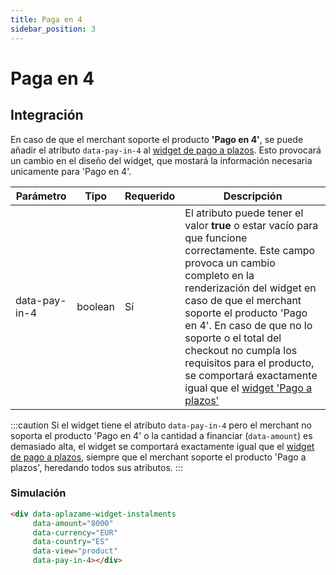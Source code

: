 ```yaml
---
title: Paga en 4
sidebar_position: 3
---
```


# Paga en 4

## Integración
En caso de que el merchant soporte el producto **'Pago en 4'**, se puede añadir el atributo `data-pay-in-4` al [widget de pago a plazos](../installment-payment). Esto provocará un cambio en el diseño del widget, que mostará la información necesaria unicamente para 'Pago en 4'.



|<t id="table.parameter">Parámetro</t> | <t id="table.type">Tipo</t> | <t id="table.required">Requerido</t> | <t id="table.description">Descripción</t>|
|---------|---------|---------|---------|
|data-pay-in-4 | boolean | Sí | El atributo puede tener el valor **true** o estar vacío para que funcione correctamente. Este campo provoca un cambio completo en la renderización del widget en caso de que el merchant soporte el producto 'Pago en 4'. En caso de que no lo soporte o el total del checkout no cumpla los requisitos para el producto, se comportará exactamente igual que el [widget 'Pago a plazos'](../installment-payment)


:::caution
  Si el widget tiene el atributo `data-pay-in-4` pero el merchant no soporta el producto 'Pago en 4' o la cantidad a financiar (`data-amount`) es demasiado alta, el widget se comportará exactamente igual que el [widget de pago a plazos](../installment-payment), siempre que el merchant soporte el producto 'Pago a plazos', heredando todos sus atributos.
:::

### Simulación

<div className="widget-container" style={{ minHeight: '110px' }}>
  <div
    data-aplazame-widget-instalments
    data-amount="8000"
    data-currency="EUR"
    data-country="ES"
    data-type="button"
    data-pay-in-4></div>
</div>

``` html
<div data-aplazame-widget-instalments
     data-amount="8000"
     data-currency="EUR"
     data-country="ES"
     data-view="product"
     data-pay-in-4></div>
```


